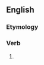 ==English==

===Etymology===
{{suffix|en|anticipate|est|nocat=1}}

===Verb===
{{head|en|verb form}}

# {{en-archaic second-person singular of|anticipate}}